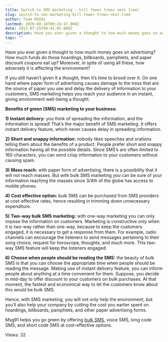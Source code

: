 ```yaml
---
title: Switch to SMS marketing - kill fewer trees next time!
slug: switch-to-sms-marketing-kill-fewer-trees-next-time
author: Team MSG91
lastmod: 2020-08-18T09:24:47.000Z
date: 2012-07-25T09:41:05.000Z
description: Have you ever given a thought to how much money goes on advertising? How much funds do those hoardings, billboards, pamphlets, and paper discount coupons eat up? Moreover, in spite of using all these, how adversely it is affecting the environment?
tags: ""
---
```


Have you ever given a thought to how much money goes on advertising? How much funds do those hoardings, billboards, pamphlets, and paper discount coupons eat up? Moreover, in spite of using all these, how adversely it is affecting the environment?


If you still haven’t given it a thought, then it’s time to brood over it. On one hand where paper form of advertising causes damage to the tress that are the source of paper you use and delay the delivery of information to your customers, SMS marketing helps you reach your audience in an instant, giving environment well-being a thought.


**Benefits of green (SMS) marketing to your business:**


**1)** **Instant delivery:** you think of spreading the information, and the information is spread! That’s the major benefit of SMS marketing. It offers instant delivery feature, which never causes delay in spreading information.


**2)** **Short and snappy information:** nobody likes speeches and orations telling them about the benefits of a product. People prefer short and snappy information having all the possible details. Since SMS’s are often limited to 160 characters, you can send crisp information to your customers without causing spam.


**3)** **Mass reach:** with paper form of advertising, there is a possibility that it will not reach masses. But with bulk SMS marketing you can be sure of your information reaching the masses since 3/4th of the globe has access to mobile phones.


**4)** **Cost effective option:** bulk SMS can be purchased from SMS providers at cost-effective rates, hence resulting in trimming down unnecessary expenditure.


**5)** **Two-way bulk SMS marketing:** with one-way marketing you can only impose the information on customers. Marketing is constructive only when it is two-way rather than one-way, because to keep the customers engaged, it is necessary to get a response from them. For example, radio channels can encourage the listeners to send messages pertaining to their song choice, request for horoscope, thoughts, and much more. This two-way SMS feature will keep the listeners engaged.


**6)** **Choose when people should be reading the SMS:** the beauty of bulk SMS is that you can choose the appropriate time when people should be reading the message. Making use of instant delivery feature, you can inform people about anything at a time convenient for them. Suppose, you decide in mid-day to offer discount to your customers on bulk purchases. At that moment, the fastest and economical way to let the customers know about this would be bulk SMS.


Hence, with SMS marketing, you will not only help the environment, but you’ll also help your company by cutting the cost you earlier spent on hoardings, billboards, pamphlets, and other paper advertising forms.


Msg91 helps you go green by offering [bulk SMS](https://msg91.com), voice SMS, long code SMS, and short code SMS at cost-effective options.


 Views: 32


